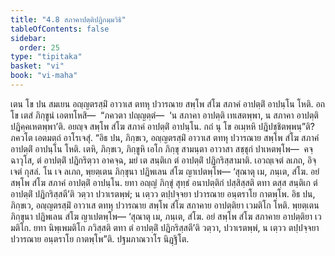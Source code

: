 ```yaml
---
title: "4.8 สภาคาปตฺติปฏิกมฺมวิธิ"
tableOfContents: false
sidebar:
  order: 25
type: "tipitaka"
basket: "vi"
book: "vi-maha"
---
```



<DynamicBreadcrumb />

<Division number="221" book="vi-maha">

<Paragraph number="993" book="vi-maha">
เตน โข ปน สมเยน อญฺญตรสฺมิํ อาวาเส ตทหุ ปวารณาย สพฺโพ สํโฆ สภาคํ อาปตฺติํ อาปนฺโน โหติ. อถ โข เตสํ ภิกฺขูนํ เอตทโหสิ—  “ภควตา ปญฺญตฺตํ—  ‘น สภาคา อาปตฺติ เทเสตพฺพา, น สภาคา อาปตฺติ ปฏิคฺคเหตพฺพา’ติ. อยญฺจ สพฺโพ สํโฆ สภาคํ อาปตฺติํ อาปนฺโน. กถํ นุ โข อเมฺหหิ ปฏิปชฺชิตพฺพนฺ”ติ? ภควโต เอตมตฺถํ อาโรเจสุํ.
</Paragraph>

<Paragraph number="994" book="vi-maha">
“อิธ ปน, ภิกฺขเว, อญฺญตรสฺมิํ อาวาเส ตทหุ ปวารณาย สพฺโพ สํโฆ สภาคํ อาปตฺติํ อาปนฺโน โหติ. เตหิ, ภิกฺขเว, ภิกฺขูหิ เอโก ภิกฺขุ สามนฺตา อาวาสา สชฺชุกํ ปาเหตพฺโพ—  คจฺฉาวุโส, ตํ อาปตฺติํ ปฏิกริตฺวา อาคจฺฉ, มยํ เต สนฺติเก ตํ อาปตฺติํ ปฏิกริสฺสามาติ. เอวญฺเจตํ ลเภถ, อิจฺเจตํ กุสลํ. โน เจ ลเภถ, พฺยตฺเตน ภิกฺขุนา ปฏิพเลน สํโฆ ญาเปตพฺโพ—
</Paragraph>

<Paragraph number="995" book="vi-maha">
‘สุณาตุ เม, ภนฺเต, สํโฆ. อยํ สพฺโพ สํโฆ สภาคํ อาปตฺติํ อาปนฺโน. ยทา อญฺญํ ภิกฺขุํ สุทฺธํ อนาปตฺติกํ ปสฺสิสฺสติ ตทา ตสฺส สนฺติเก ตํ อาปตฺติํ ปฏิกริสฺสตี’ติ วตฺวา ปวาเรตพฺพํ; น เตฺวว ตปฺปจฺจยา ปวารณาย อนฺตราโย กาตพฺโพ.
</Paragraph>

<Paragraph number="996" book="vi-maha">
อิธ ปน, ภิกฺขเว, อญฺญตรสฺมิํ อาวาเส ตทหุ ปวารณาย สพฺโพ สํโฆ สภาคาย อาปตฺติยา เวมติโก โหติ. พฺยตฺเตน ภิกฺขุนา ปฏิพเลน สํโฆ ญาเปตพฺโพ—
</Paragraph>

<Paragraph number="997" book="vi-maha">
‘สุณาตุ เม, ภนฺเต, สํโฆ. อยํ สพฺโพ สํโฆ สภาคาย อาปตฺติยา เวมติโก. ยทา นิพฺเพมติโก ภวิสฺสติ ตทา ตํ อาปตฺติํ ปฏิกริสฺสตี’ติ วตฺวา, ปวาเรตพฺพํ, น เตฺวว ตปฺปจฺจยา ปวารณาย อนฺตราโย กาตพฺโพ”ติ.

</Paragraph>
</Division>

<Paragraph number="998" type="center" book="vi-maha">
ปฐมภาณวาโร นิฏฺฐิโต.
</Paragraph>